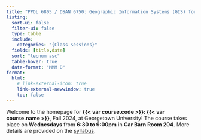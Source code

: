 ```yaml
---
title: "PPOL 6805 / DSAN 6750: Geographic Information Systems (GIS) for Spatial Data Science"
listing:
  sort-ui: false
  filter-ui: false
  type: table
  include:
    categories: "{Class Sessions}"
  fields: [title,date]
  sort: "lecnum asc"
  table-hover: true
  date-format: "MMM D"
format:
  html:
    # link-external-icon: true
    link-external-newwindow: true
    toc: false
---
```


Welcome to the homepage for **{{< var course.code >}}: {{< var course.name >}}**, Fall 2024, at Georgetown University! The course takes place on **Wednesdays** from **6:30 to 9:00pm** in **Car Barn Room 204**. More details are provided on the [syllabus](syllabus.qmd).
